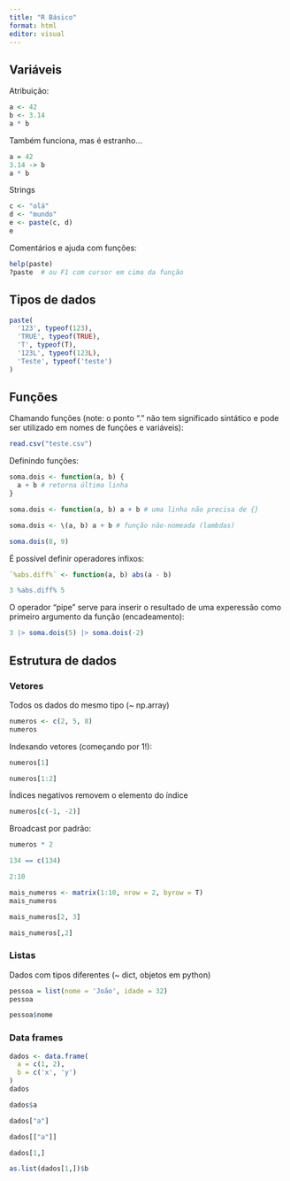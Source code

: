 ```yaml
---
title: "R Básico"
format: html
editor: visual
---
```


## Variáveis

Atribuição:

```r
a <- 42
b <- 3.14
a * b
```

Também funciona, mas é estranho...

```r
a = 42
3.14 -> b
a * b
```

Strings

```r
c <- "olá"
d <- "mundo"
e <- paste(c, d)
e
```

Comentários e ajuda com funções:

```r
help(paste)
?paste  # ou F1 com cursor em cima da função
```

## Tipos de dados

```r
paste(
  '123', typeof(123),
  'TRUE', typeof(TRUE),
  'T', typeof(T),
  '123L', typeof(123L),
  'Teste', typeof('teste')
)
```

## Funções

Chamando funções (note: o ponto "." não tem significado sintático e pode ser utilizado em nomes de funções e variáveis):

```r
read.csv("teste.csv")
```

Definindo funções:

```r
soma.dois <- function(a, b) {
  a + b # retorna última linha
}

soma.dois <- function(a, b) a + b # uma linha não precisa de {}

soma.dois <- \(a, b) a + b # função não-nomeada (lambdas)

soma.dois(8, 9)
```

É possível definir operadores infixos:

```r
`%abs.diff%` <- function(a, b) abs(a - b)

3 %abs.diff% 5
```

O operador "pipe" serve para inserir o resultado de uma experessão como primeiro argumento da função (encadeamento):

```r
3 |> soma.dois(5) |> soma.dois(-2)
```

## Estrutura de dados

### Vetores

Todos os dados do mesmo tipo (\~ np.array)

```r
numeros <- c(2, 5, 8)
numeros
```

Indexando vetores (começando por 1!):

```r
numeros[1]
```

```r
numeros[1:2]
```

Índices negativos removem o elemento do índice

```r
numeros[c(-1, -2)]
```

Broadcast por padrão:

```r
numeros * 2
```

```r
134 == c(134)
```

```r
2:10
```

```r
mais_numeros <- matrix(1:10, nrow = 2, byrow = T)
mais_numeros
```

```r
mais_numeros[2, 3]
```

```r
mais_numeros[,2]
```

### Listas

Dados com tipos diferentes (\~ dict, objetos em python)

```r
pessoa = list(nome = 'João', idade = 32)
pessoa
```

```r
pessoa$nome
```

### Data frames

```r
dados <- data.frame(
  a = c(1, 2),
  b = c('x', 'y')
)
dados
```

```r
dados$a
```

```r
dados["a"]
```

```r
dados[["a"]]
```

```r
dados[1,]
```

```r
as.list(dados[1,])$b
```
